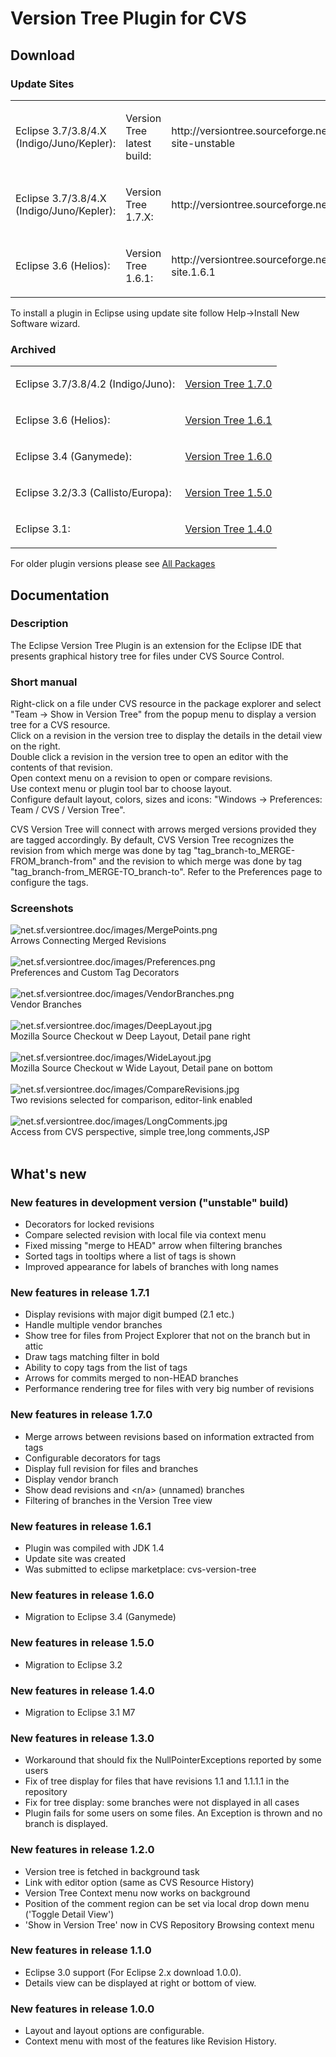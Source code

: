 = Version Tree Plugin for CVS =
== Download ==
=== Update Sites ===
{|
|Eclipse 3.7/3.8/4.X (Indigo/Juno/Kepler): || Version Tree latest build: || <nowiki>http://versiontree.sourceforge.net/update-site-unstable</nowiki><br/>
|-
|Eclipse 3.7/3.8/4.X (Indigo/Juno/Kepler): || Version Tree 1.7.X:        || <nowiki>http://versiontree.sourceforge.net/updates</nowiki><br/>
|-
|Eclipse 3.6 (Helios):              || Version Tree 1.6.1:        || <nowiki>http://versiontree.sourceforge.net/update-site.1.6.1</nowiki><br/>
|}

To install a plugin in Eclipse using update site follow Help->Install New Software wizard.

=== Archived ===
{|
|Eclipse 3.7/3.8/4.2 (Indigo/Juno): || [https://sourceforge.net/projects/versiontree/files/versiontree%20%28Eclipse%203.7%29/ Version Tree 1.7.0]<br/>
|-
|Eclipse 3.6 (Helios):              || [http://sourceforge.net/projects/versiontree/files/versiontree%20(Eclipse%203.6)/versiontree%201.6.1/ Version Tree 1.6.1]<br/>
|-
|Eclipse 3.4 (Ganymede):            || [http://sourceforge.net/project/showfiles.php?group_id=76701&package_id=297896&release_id=638331 Version Tree 1.6.0]<br/>
|-
|Eclipse 3.2/3.3 (Callisto/Europa): || [http://sourceforge.net/project/showfiles.php?group_id=76701&package_id=195441&release_id=428128 Version Tree 1.5.0]<br/>
|-
|Eclipse 3.1:                       || [http://sourceforge.net/project/showfiles.php?group_id=76701&package_id=153314&release_id=329980 Version Tree 1.4.0]<br/>
|}

For older plugin versions please see [http://sourceforge.net/project/showfiles.php?group_id=76701 All Packages]

== Documentation ==
=== Description ===
The Eclipse Version Tree Plugin is an extension for the Eclipse IDE that presents graphical history tree for files under CVS Source Control.

=== Short manual ===
Right-click on a file under CVS resource in the package explorer and select "Team -> Show in Version Tree" from the popup menu to display a version tree for a CVS resource.
<br/>Click on a revision in the version tree to display the details in the detail view on the right.
<br/>Double click a revision in the version tree to open an editor with the contents of that revision.
<br/>Open context menu on a revision to open or compare revisions.
<br/>Use context menu or plugin tool bar to choose layout.
<br/>Configure default layout, colors, sizes and icons: "Windows -> Preferences: Team / CVS / Version Tree".

CVS Version Tree will connect with arrows merged versions provided they are tagged accordingly. By default, CVS Version Tree recognizes the revision from which merge was done by tag "tag_branch-to_MERGE-FROM_branch-from" and the revision to which merge was done by tag "tag_branch-from_MERGE-TO_branch-to". Refer to the Preferences page to configure the tags.


=== Screenshots ===
[[Image:net.sf.versiontree.doc/images/MergePoints.png]]
<br/>Arrows Connecting Merged Revisions
<br/><br/>

[[Image:net.sf.versiontree.doc/images/Preferences.png]]
<br/>Preferences and Custom Tag Decorators
<br/><br/>

[[Image:net.sf.versiontree.doc/images/VendorBranches.png]]
<br/>Vendor Branches
<br/><br/>

[[Image:net.sf.versiontree.doc/images/DeepLayout.jpg]]
<br/>Mozilla Source Checkout w Deep Layout, Detail pane right
<br/><br/>

[[Image:net.sf.versiontree.doc/images/WideLayout.jpg]]
<br/>Mozilla Source Checkout w Wide Layout, Detail pane on bottom
<br/><br/>

[[Image:net.sf.versiontree.doc/images/CompareRevisions.jpg]]
<br/>Two revisions selected for comparison, editor-link enabled
<br/><br/>

[[Image:net.sf.versiontree.doc/images/LongComments.jpg]]
<br/>Access from CVS perspective, simple tree,long comments,JSP
<br/><br/>

== What's new ==
=== New features in development version ("unstable" build) ===
* Decorators for locked revisions
* Compare selected revision with local file via context menu
* Fixed missing "merge to HEAD" arrow when filtering branches
* Sorted tags in tooltips where a list of tags is shown
* Improved appearance for labels of branches with long names

=== New features in release 1.7.1 ===
* Display revisions with major digit bumped (2.1 etc.)
* Handle multiple vendor branches
* Show tree for files from Project Explorer that not on the branch but in attic
* Draw tags matching filter in bold
* Ability to copy tags from the list of tags
* Arrows for commits merged to non-HEAD branches
* Performance rendering tree for files with very big number of revisions

=== New features in release 1.7.0 ===
* Merge arrows between revisions based on information extracted from tags
* Configurable decorators for tags
* Display full revision for files and branches
* Display vendor branch
* Show dead revisions and <nowiki><n/a></nowiki> (unnamed) branches
* Filtering of branches in the Version Tree view

=== New features in release 1.6.1 ===
* Plugin was compiled with JDK 1.4
* Update site was created
* Was submitted to eclipse marketplace: cvs-version-tree

=== New features in release 1.6.0 ===
* Migration to Eclipse 3.4 (Ganymede)

=== New features in release 1.5.0 ===
* Migration to Eclipse 3.2

=== New features in release 1.4.0 ===
* Migration to Eclipse 3.1 M7

=== New features in release 1.3.0 ===
* Workaround that should fix the NullPointerExceptions reported by some users
* Fix of tree display for files that have revisions 1.1 and 1.1.1.1 in the repository
* Fix for tree display: some branches were not displayed in all cases
* Plugin fails for some users on some files. An Exception is thrown and no branch is displayed.

=== New features in release 1.2.0 ===
* Version tree is fetched in background task
* Link with editor option (same as CVS Resource History)
* Version Tree Context menu now works on background
* Position of the comment region can be set via local drop down menu ('Toggle Detail View')
* 'Show in Version Tree' now in CVS Repository Browsing context menu

=== New features in release 1.1.0 ===
* Eclipse 3.0 support (For Eclipse 2.x download 1.0.0).
* Details view can be displayed at right or bottom of view.

=== New features in release 1.0.0 ===
* Layout and layout options are configurable.
* Context menu with most of the features like Revision History.
